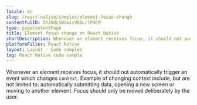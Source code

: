 ```yaml
---
locale: en
slug: /react-native/samples/element-focus-change
contentfulID: 5hJNdLSWowizV8QLrlP4CM
type: pageContentPage
title: Element focus change on React Native
shortDescription: Whenever an element receives focus, it should not automatically trigger an event which changes context.
platformFilter: React Native
layout: Layout - Code samples
tag: React Native code sample
---
```


Whenever an element receives focus, it should not automatically trigger an event which changes `context`. Example of changing context include, but are not limited to: automatically submitting data, opening a new screen or moving to another element. Focus should only be moved deliberately by the user.

<CodeSample id="element-focus" locale="en" platform="react native"/>